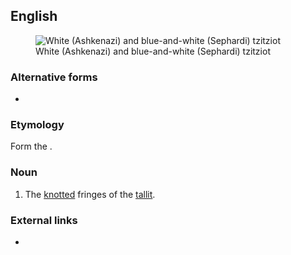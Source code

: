==English==
[[Image:Tzitzith.jpg|thumb|right|White (Ashkenazi) and blue-and-white (Sephardi) tzitziot]]

===Alternative forms===
* {{alter|en|tsitsith}}

===Etymology===
Form the {{etyl|he|en}} {{m|he|צִיצִית}}‎.

===Noun===
{{en-noun|tzitziot}}

# The [[knot]]ted fringes of the [[tallit]].

===External links===
* {{pedia}}

{{C|en|Judaism}}